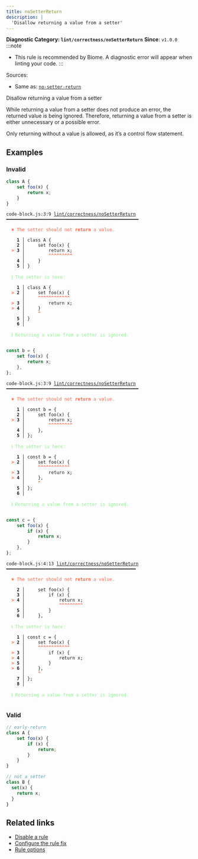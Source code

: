 ```yaml
---
title: noSetterReturn
description: |
  'Disallow returning a value from a setter'
---
```


**Diagnostic Category: `lint/correctness/noSetterReturn`**
<Tabs>
<TabItem label="JavaScript (and super languages)" icon="seti:javascript">
**Since**: `v1.0.0`
:::note
- This rule is recommended by Biome. A diagnostic error will appear when linting your code.
:::

Sources: 
- Same as: <a href="https://eslint.org/docs/latest/rules/no-setter-return" target="_blank"><code>no-setter-return</code></a>

Disallow returning a value from a setter

While returning a value from a setter does not produce an error, the returned value is being ignored. Therefore, returning a value from a setter is either unnecessary or a possible error.

Only returning without a value is allowed, as it’s a control flow statement.

## Examples

### Invalid

```js
class A {
    set foo(x) {
        return x;
    }
}
```

<pre class="language-text"><code class="language-text">code-block.js:3:9 <a href="https://biomejs.dev/linter/rules/no-setter-return">lint/correctness/noSetterReturn</a> ━━━━━━━━━━━━━━━━━━━━━━━━━━━━━━━━━━━━━━━━━━━━━━━━━━<br /><br />  <strong><span style="color: Tomato;">✖</span></strong> <span style="color: Tomato;">The setter should not </span><span style="color: Tomato;"><strong>return</strong></span><span style="color: Tomato;"> a value.</span><br />  <br />    <strong>1 │ </strong>class A &#123;<br />    <strong>2 │ </strong>    set foo(x) &#123;<br />  <strong><span style="color: Tomato;">&gt;</span></strong> <strong>3 │ </strong>        return x;<br />   <strong>   │ </strong>        <strong><span style="color: Tomato;">^</span></strong><strong><span style="color: Tomato;">^</span></strong><strong><span style="color: Tomato;">^</span></strong><strong><span style="color: Tomato;">^</span></strong><strong><span style="color: Tomato;">^</span></strong><strong><span style="color: Tomato;">^</span></strong><strong><span style="color: Tomato;">^</span></strong><strong><span style="color: Tomato;">^</span></strong><strong><span style="color: Tomato;">^</span></strong><br />    <strong>4 │ </strong>    &#125;<br />    <strong>5 │ </strong>&#125;<br />  <br />  <strong><span style="color: lightgreen;">ℹ</span></strong> <span style="color: lightgreen;">The setter is here:</span><br />  <br />    <strong>1 │ </strong>class A &#123;<br />  <strong><span style="color: Tomato;">&gt;</span></strong> <strong>2 │ </strong>    set foo(x) &#123;<br />   <strong>   │ </strong>    <strong><span style="color: Tomato;">^</span></strong><strong><span style="color: Tomato;">^</span></strong><strong><span style="color: Tomato;">^</span></strong><strong><span style="color: Tomato;">^</span></strong><strong><span style="color: Tomato;">^</span></strong><strong><span style="color: Tomato;">^</span></strong><strong><span style="color: Tomato;">^</span></strong><strong><span style="color: Tomato;">^</span></strong><strong><span style="color: Tomato;">^</span></strong><strong><span style="color: Tomato;">^</span></strong><strong><span style="color: Tomato;">^</span></strong><strong><span style="color: Tomato;">^</span></strong><br />  <strong><span style="color: Tomato;">&gt;</span></strong> <strong>3 │ </strong>        return x;<br />  <strong><span style="color: Tomato;">&gt;</span></strong> <strong>4 │ </strong>    &#125;<br />   <strong>   │ </strong>    <strong><span style="color: Tomato;">^</span></strong><br />    <strong>5 │ </strong>&#125;<br />    <strong>6 │ </strong><br />  <br />  <strong><span style="color: lightgreen;">ℹ</span></strong> <span style="color: lightgreen;">Returning a value from a setter is ignored.</span><br />  <br /></code></pre>

```js
const b = {
    set foo(x) {
        return x;
    },
};
```

<pre class="language-text"><code class="language-text">code-block.js:3:9 <a href="https://biomejs.dev/linter/rules/no-setter-return">lint/correctness/noSetterReturn</a> ━━━━━━━━━━━━━━━━━━━━━━━━━━━━━━━━━━━━━━━━━━━━━━━━━━<br /><br />  <strong><span style="color: Tomato;">✖</span></strong> <span style="color: Tomato;">The setter should not </span><span style="color: Tomato;"><strong>return</strong></span><span style="color: Tomato;"> a value.</span><br />  <br />    <strong>1 │ </strong>const b = &#123;<br />    <strong>2 │ </strong>    set foo(x) &#123;<br />  <strong><span style="color: Tomato;">&gt;</span></strong> <strong>3 │ </strong>        return x;<br />   <strong>   │ </strong>        <strong><span style="color: Tomato;">^</span></strong><strong><span style="color: Tomato;">^</span></strong><strong><span style="color: Tomato;">^</span></strong><strong><span style="color: Tomato;">^</span></strong><strong><span style="color: Tomato;">^</span></strong><strong><span style="color: Tomato;">^</span></strong><strong><span style="color: Tomato;">^</span></strong><strong><span style="color: Tomato;">^</span></strong><strong><span style="color: Tomato;">^</span></strong><br />    <strong>4 │ </strong>    &#125;,<br />    <strong>5 │ </strong>&#125;;<br />  <br />  <strong><span style="color: lightgreen;">ℹ</span></strong> <span style="color: lightgreen;">The setter is here:</span><br />  <br />    <strong>1 │ </strong>const b = &#123;<br />  <strong><span style="color: Tomato;">&gt;</span></strong> <strong>2 │ </strong>    set foo(x) &#123;<br />   <strong>   │ </strong>    <strong><span style="color: Tomato;">^</span></strong><strong><span style="color: Tomato;">^</span></strong><strong><span style="color: Tomato;">^</span></strong><strong><span style="color: Tomato;">^</span></strong><strong><span style="color: Tomato;">^</span></strong><strong><span style="color: Tomato;">^</span></strong><strong><span style="color: Tomato;">^</span></strong><strong><span style="color: Tomato;">^</span></strong><strong><span style="color: Tomato;">^</span></strong><strong><span style="color: Tomato;">^</span></strong><strong><span style="color: Tomato;">^</span></strong><strong><span style="color: Tomato;">^</span></strong><br />  <strong><span style="color: Tomato;">&gt;</span></strong> <strong>3 │ </strong>        return x;<br />  <strong><span style="color: Tomato;">&gt;</span></strong> <strong>4 │ </strong>    &#125;,<br />   <strong>   │ </strong>    <strong><span style="color: Tomato;">^</span></strong><br />    <strong>5 │ </strong>&#125;;<br />    <strong>6 │ </strong><br />  <br />  <strong><span style="color: lightgreen;">ℹ</span></strong> <span style="color: lightgreen;">Returning a value from a setter is ignored.</span><br />  <br /></code></pre>

```js
const c = {
    set foo(x) {
        if (x) {
            return x;
        }
    },
};
```

<pre class="language-text"><code class="language-text">code-block.js:4:13 <a href="https://biomejs.dev/linter/rules/no-setter-return">lint/correctness/noSetterReturn</a> ━━━━━━━━━━━━━━━━━━━━━━━━━━━━━━━━━━━━━━━━━━━━━━━━━<br /><br />  <strong><span style="color: Tomato;">✖</span></strong> <span style="color: Tomato;">The setter should not </span><span style="color: Tomato;"><strong>return</strong></span><span style="color: Tomato;"> a value.</span><br />  <br />    <strong>2 │ </strong>    set foo(x) &#123;<br />    <strong>3 │ </strong>        if (x) &#123;<br />  <strong><span style="color: Tomato;">&gt;</span></strong> <strong>4 │ </strong>            return x;<br />   <strong>   │ </strong>            <strong><span style="color: Tomato;">^</span></strong><strong><span style="color: Tomato;">^</span></strong><strong><span style="color: Tomato;">^</span></strong><strong><span style="color: Tomato;">^</span></strong><strong><span style="color: Tomato;">^</span></strong><strong><span style="color: Tomato;">^</span></strong><strong><span style="color: Tomato;">^</span></strong><strong><span style="color: Tomato;">^</span></strong><strong><span style="color: Tomato;">^</span></strong><br />    <strong>5 │ </strong>        &#125;<br />    <strong>6 │ </strong>    &#125;,<br />  <br />  <strong><span style="color: lightgreen;">ℹ</span></strong> <span style="color: lightgreen;">The setter is here:</span><br />  <br />    <strong>1 │ </strong>const c = &#123;<br />  <strong><span style="color: Tomato;">&gt;</span></strong> <strong>2 │ </strong>    set foo(x) &#123;<br />   <strong>   │ </strong>    <strong><span style="color: Tomato;">^</span></strong><strong><span style="color: Tomato;">^</span></strong><strong><span style="color: Tomato;">^</span></strong><strong><span style="color: Tomato;">^</span></strong><strong><span style="color: Tomato;">^</span></strong><strong><span style="color: Tomato;">^</span></strong><strong><span style="color: Tomato;">^</span></strong><strong><span style="color: Tomato;">^</span></strong><strong><span style="color: Tomato;">^</span></strong><strong><span style="color: Tomato;">^</span></strong><strong><span style="color: Tomato;">^</span></strong><strong><span style="color: Tomato;">^</span></strong><br />  <strong><span style="color: Tomato;">&gt;</span></strong> <strong>3 │ </strong>        if (x) &#123;<br />  <strong><span style="color: Tomato;">&gt;</span></strong> <strong>4 │ </strong>            return x;<br />  <strong><span style="color: Tomato;">&gt;</span></strong> <strong>5 │ </strong>        &#125;<br />  <strong><span style="color: Tomato;">&gt;</span></strong> <strong>6 │ </strong>    &#125;,<br />   <strong>   │ </strong>    <strong><span style="color: Tomato;">^</span></strong><br />    <strong>7 │ </strong>&#125;;<br />    <strong>8 │ </strong><br />  <br />  <strong><span style="color: lightgreen;">ℹ</span></strong> <span style="color: lightgreen;">Returning a value from a setter is ignored.</span><br />  <br /></code></pre>

### Valid

```js
// early-return
class A {
    set foo(x) {
        if (x) {
            return;
        }
    }
}
```

```js
// not a setter
class B {
  set(x) {
    return x;
  }
}
```

## Related links

- [Disable a rule](/linter/#disable-a-lint-rule)
- [Configure the rule fix](/linter#configure-the-rule-fix)
- [Rule options](/linter/#rule-options)

</TabItem>
</Tabs>

